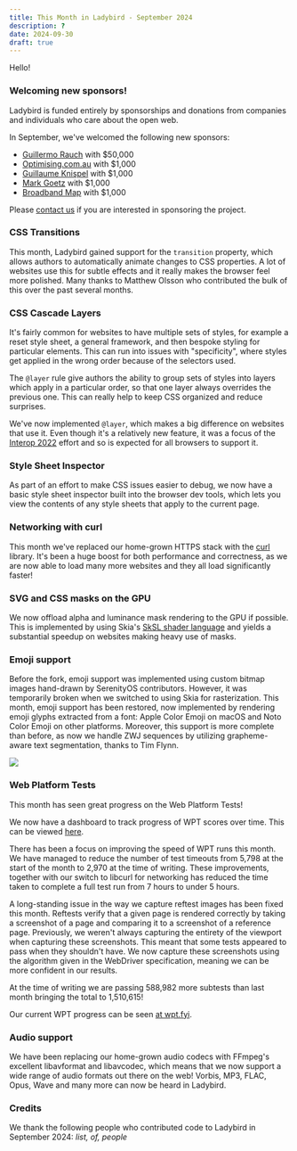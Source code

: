 ```yaml
---
title: This Month in Ladybird - September 2024
description: ?
date: 2024-09-30
draft: true
---
```


Hello\!

### Welcoming new sponsors!

Ladybird is funded entirely by sponsorships and donations from companies and individuals who care about the open web.

In September, we've welcomed the following new sponsors:

- [Guillermo Rauch](https://rauchg.com) with $50,000
- [Optimising.com.au](https://www.optimising.com.au/?utm_source=ladybird&utm_medium=website&utm_campaign=sponsor) with $1,000
- [Guillaume Knispel](#) with $1,000
- [Mark Goetz](https://markandrewgoetz.com/) with $1,000
- [Broadband Map](https://broadbandmap.com/) with $1,000

Please [contact us](mailto:contact@ladybird.org) if you are interested in sponsoring the project.

### CSS Transitions

This month, Ladybird gained support for the `transition` property, which allows authors to automatically animate changes to CSS properties. A lot of websites use this for subtle effects and it really makes the browser feel more polished. Many thanks to Matthew Olsson who contributed the bulk of this over the past several months.

### CSS Cascade Layers

It's fairly common for websites to have multiple sets of styles, for example a reset style sheet, a general framework, and then bespoke styling for particular elements. This can run into issues with "specificity", where styles get applied in the wrong order because of the selectors used.

The `@layer` rule give authors the ability to group sets of styles into layers which apply in a particular order, so that one layer always overrides the previous one. This can really help to keep CSS organized and reduce surprises.

We've now implemented `@layer`, which makes a big difference on websites that use it. Even though it's a relatively new feature, it was a focus of the [Interop 2022](https://wpt.fyi/interop-2022) effort and so is expected for all browsers to support it.

### Style Sheet Inspector

As part of an effort to make CSS issues easier to debug, we now have a basic style sheet inspector built into the browser dev tools, which lets you view the contents of any style sheets that apply to the current page.

### Networking with curl

This month we've replaced our home-grown HTTPS stack with the [curl](https://curl.se/) library. It's been a huge boost for both performance and correctness, as we are now able to load many more websites and they all load significantly faster!

### SVG and CSS masks on the GPU

We now offload alpha and luminance mask rendering to the GPU if possible. This is implemented by using Skia's [SkSL shader language](https://skia.org/docs/user/sksl/) and yields a substantial speedup on websites making heavy use of masks.

### Emoji support

Before the fork, emoji support was implemented using custom bitmap images hand-drawn by SerenityOS contributors.
However, it was temporarily broken when we switched to using Skia for rasterization.
This month, emoji support has been restored, now implemented by rendering emoji glyphs extracted from a font: Apple Color Emoji on macOS and Noto Color Emoji on other platforms.
Moreover, this support is more complete than before, as now we handle ZWJ sequences by utilizing grapheme-aware text segmentation, thanks to Tim Flynn.

![](/assets/img/newsletter-sep-2024-emoji-zwj.png)

### Web Platform Tests

This month has seen great progress on the Web Platform Tests\!

We now have a dashboard to track progress of WPT scores over time. This can be viewed [here](https://grafana.app.ladybird.org/public-dashboards/2365098a185541cf8c7273830a789493?orgId=1).

There has been a focus on improving the speed of WPT runs this month. We have managed to reduce the number of test timeouts
from 5,798 at the start of the month to 2,970 at the time of writing. These improvements, together with our switch to libcurl
for networking has reduced the time taken to complete a full test run from 7 hours to under 5 hours.

A long-standing issue in the way we capture reftest images has been fixed this month. Reftests verify that a given page is rendered
correctly by taking a screenshot of a page and comparing it to a screenshot of a reference page. Previously, we weren't always
capturing the entirety of the viewport when capturing these screenshots. This meant that some tests appeared to pass when they shouldn't have.
We now capture these screenshots using the algorithm given in the WebDriver specification, meaning we can be more confident in our results.

At the time of writing we are passing 588,982 more subtests than last month bringing the total to 1,510,615\!

Our current WPT progress can be seen [at wpt.fyi](https://wpt.fyi/results/?product=ladybird).

### Audio support

We have been replacing our home-grown audio codecs with FFmpeg's excellent libavformat and
libavcodec, which means that we now support a wide range of audio formats out there on the web!
Vorbis, MP3, FLAC, Opus, Wave and many more can now be heard in Ladybird.

### Credits

We thank the following people who contributed code to Ladybird in September 2024:
_list,
of,
people_

